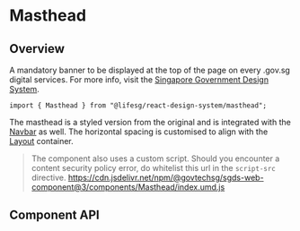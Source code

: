 
<Meta of={MastheadStories} />

# Masthead

## Overview

A mandatory banner to be displayed at the top of the page on every .gov.sg digital services. For more info,
visit the [Singapore Government Design System](https://designsystem.tech.gov.sg/components/official-government-banner).

```tsx
import { Masthead } from "@lifesg/react-design-system/masthead";
```

The masthead is a styled version from the original and is integrated with the
[Navbar](/docs/navigation-navbar--docs) as well. The horizontal spacing is
customised to align with the [Layout](/docs/core-layout--docs) container.

<Canvas of={MastheadStories.Default} />

> The component also uses a custom script. Should you encounter a content security
> policy error, do whitelist this url in the `script-src` directive.
> https://cdn.jsdelivr.net/npm/@govtechsg/sgds-web-component@3/components/Masthead/index.umd.js

## Component API

<PropsTable />
